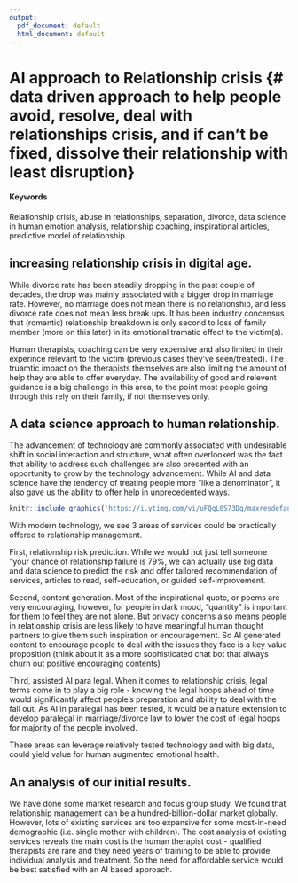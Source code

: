 ```yaml
---
output:
  pdf_document: default
  html_document: default
---
```

# AI approach to Relationship crisis {# data driven approach to help people avoid, resolve, deal with relationships crisis, and if can’t be fixed, dissolve their relationship with least disruption} 

#### Keywords {-}

Relationship crisis, abuse in relationships, separation, divorce, data science in human emotion analysis, relationship coaching, inspirational articles, predictive model of relationship.

## increasing relationship crisis in digital age.

While divorce rate has been steadily dropping in the past couple of decades, the drop was mainly associated with a bigger drop in marriage rate.   However, no marriage does not mean there is no relationship, and less divorce rate does not mean less break ups. 
It has been industry concensus that (romantic) relationship breakdown is only second to loss of family member (more on this later) in its emotional tramatic effect to the victim(s).  

Human therapists, coaching can be very expensive and also limited in their experince relevant to the victim (previous cases they've seen/treated). The truamtic impact on the therapists themselves are also limiting the amount of help they are able to offer everyday. 
The availability of good and relevent guidance is a big challenge in this area, to the point most people going through this rely on their family, if not themselves only. 

## A data science approach to human relationship.
The advancement of technology are commonly associated with undesirable shift in social interaction and structure, what often overlooked was the fact that ability to address such challenges are also presented with an opportunity to grow by the technology advancement.
While AI and data science have the tendency of treating people more "like a denominator", it also gave us the ability to offer help in unprecedented ways. 
<!-- ...or include images directly from the web. Cite your sources! -->
```r
knitr::include_graphics('https://i.ytimg.com/vi/uFQqL0S73Dg/maxresdefault.jpg')
```

With modern technology, we see 3 areas of services could be practically offered to relationship management.  

First, relationship risk prediction.  While we would not just tell someone "your chance of relationship failure is 79%, we can actually use big data and data science to predict the risk and offer tailored recommendation of services, articles to read, self-education, or guided self-improvement. 

Second, content generation.  Most of the inspirational quote, or poems are very encouraging, however, for people in dark mood, "quantity" is important for them to feel they are not alone.  But privacy concerns also means people in relationship crisis are less likely to have meaningful human thought partners to give them such inspiration or encouragement.  So AI generated content to encourage people to deal with the issues they face is a key value proposition (think about it as a more sophisticated chat bot that always churn out positive encouraging contents)

Third, assisted AI para legal.  When it comes to relationship crisis, legal terms come in to play a big role - knowing the legal hoops ahead of time would significantly affect people's preparation and ability to deal with the fall out.  As AI in paralegal has been tested, it would be a nature extension to develop paralegal in marriage/divorce law to lower the cost of legal hoops for majority of the people involved. 

These areas can leverage relatively tested technology and with big data, could yield value for human augmented emotional health. 


## An analysis of our initial results.
We have done some market research and focus group study.  We found that relationship management can be a hundred-billion-dollar market globally.   However, lots of existing services are too expansive for some most-in-need demographic (i.e. single mother with children).  The cost analysis of existing services reveals the main cost is the human therapist cost - qualified therapists are rare and they need years of training to be able to provide individual analysis and treatment.  So the need for affordable service would be best satisfied with an AI based approach. 